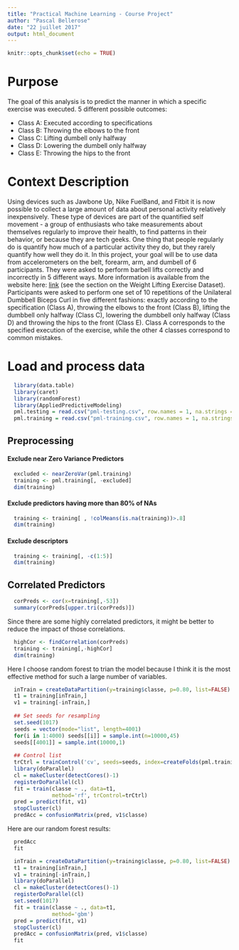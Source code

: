 ```yaml
---
title: "Practical Machine Learning - Course Project"
author: "Pascal Bellerose"
date: "22 juillet 2017"
output: html_document
---
```


```r
knitr::opts_chunk$set(echo = TRUE)
```

# Purpose
The goal of this analysis is to predict the manner in which a specific exercise was executed.  5 different possible outcomes:  

* Class A: Executed according to specifications
* Class B: Throwing the elbows to the front
* Class C: Lifting dumbell only halfway
* Class D: Lowering the dumbell only halfway
* Class E: Throwing the hips to the front

# Context Description
Using devices such as Jawbone Up, Nike FuelBand, and Fitbit it is now possible to collect a large amount of data about personal activity relatively inexpensively. These type of devices are part of the quantified self movement - a group of enthusiasts who take measurements about themselves regularly to improve their health, to find patterns in their behavior, or because they are tech geeks. One thing that people regularly do is quantify how much of a particular activity they do, but they rarely quantify how well they do it. In this project, your goal will be to use data from accelerometers on the belt, forearm, arm, and dumbell of 6 participants. They were asked to perform barbell lifts correctly and incorrectly in 5 different ways. More information is available from the website here: [link](http://groupware.les.inf.puc-rio.br/har) (see the section on the Weight Lifting Exercise Dataset).  
Participants were asked to perform one set of 10 repetitions
of the Unilateral Dumbbell Biceps Curl in five different fashions:
exactly according to the specification (Class A), throwing
the elbows to the front (Class B), lifting the dumbbell
only halfway (Class C), lowering the dumbbell only halfway
(Class D) and throwing the hips to the front (Class E). Class
A corresponds to the specified execution of the exercise,
while the other 4 classes correspond to common mistakes.

# Load and process data

```r
  library(data.table)
  library(caret)
  library(randomForest)
  library(AppliedPredictiveModeling)
  pml.testing = read.csv("pml-testing.csv", row.names = 1, na.strings = c("NA","#DIV/0!",""))
  pml.training = read.csv("pml-training.csv", row.names = 1, na.strings = c("NA","#DIV/0!",""))
```


## Preprocessing

  
#### Exclude near Zero Variance Predictors
```r
  excluded <- nearZeroVar(pml.training)
  training <- pml.training[, -excluded]
  dim(training)
```
#### Exclude predictors having more than 80% of NAs
```r
  training <- training[ , !colMeans(is.na(training))>.8]
  dim(training)
```

#### Exclude descriptors
```r
  training <- training[, -c(1:5)]
  dim(training)
```


## Correlated Predictors
```r
  corPreds <- cor(x=training[,-53])
  summary(corPreds[upper.tri(corPreds)])
```
  
Since there are some highly correlated predictors, it might be better to reduce the impact of those correlations.  
  
```r
  highCor <- findCorrelation(corPreds)
  training <- training[,-highCor]
  dim(training)
```

Here I choose random forest to trian the model because I think it is the most effective method for such a large number of variables.
```r
  inTrain = createDataPartition(y=training$classe, p=0.80, list=FALSE)
  t1 = training[inTrain,]
  v1 = training[-inTrain,]
  
  ## Set seeds for resampling
  set.seed(1017)
  seeds = vector(mode="list", length=4001)
  for(i in 1:4000) seeds[[i]] = sample.int(n=10000,45)
  seeds[[4001]] = sample.int(10000,1)
  
  ## Control list
  trCtrl = trainControl('cv', seeds=seeds, index=createFolds(pml.training$classe))
  library(doParallel)
  cl = makeCluster(detectCores()-1)
  registerDoParallel(cl)
  fit = train(classe ~ ., data=t1, 
              method='rf', trControl=trCtrl)
  pred = predict(fit, v1)
  stopCluster(cl)
  predAcc = confusionMatrix(pred, v1$classe)
```

Here are our random forest results:
```r
  predAcc
  fit
```

```r
  inTrain = createDataPartition(y=training$classe, p=0.80, list=FALSE)
  t1 = training[inTrain,]
  v1 = training[-inTrain,]
  library(doParallel)
  cl = makeCluster(detectCores()-1)
  registerDoParallel(cl)
  set.seed(1017)
  fit = train(classe ~ ., data=t1, 
              method='gbm')
  pred = predict(fit, v1)
  stopCluster(cl)
  predAcc = confusionMatrix(pred, v1$classe)
  fit
```




